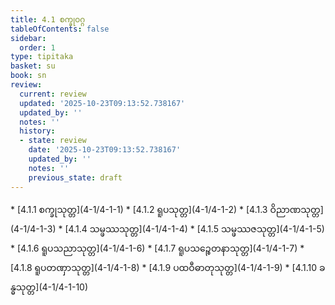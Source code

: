 ```yaml
---
title: 4.1 စက္ခုဝဂ္ဂ
tableOfContents: false
sidebar:
  order: 1
type: tipitaka
basket: su
book: sn
review:
  current: review
  updated: '2025-10-23T09:13:52.738167'
  updated_by: ''
  notes: ''
  history:
  - state: review
    date: '2025-10-23T09:13:52.738167'
    updated_by: ''
    notes: ''
    previous_state: draft
---
```



<ReviewStatus review={frontmatter.review} showDetails={true} />

<HypothesisAnnotation frontmatter={frontmatter} />

<DynamicBreadcrumb />



<TableOfContents book="sn" section="4.1">
* [4.1.1 စက္ခုသုတ္တ](4-1/4-1-1)
* [4.1.2 ရူပသုတ္တ](4-1/4-1-2)
* [4.1.3 ဝိညာဏသုတ္တ](4-1/4-1-3)
* [4.1.4 သမ္ဖဿသုတ္တ](4-1/4-1-4)
* [4.1.5 သမ္ဖဿဇသုတ္တ](4-1/4-1-5)
* [4.1.6 ရူပသညာသုတ္တ](4-1/4-1-6)
* [4.1.7 ရူပသဉ္စေတနာသုတ္တ](4-1/4-1-7)
* [4.1.8 ရူပတဏှာသုတ္တ](4-1/4-1-8)
* [4.1.9 ပထဝီဓာတုသုတ္တ](4-1/4-1-9)
* [4.1.10 ခန္ဓသုတ္တ](4-1/4-1-10)
</TableOfContents>